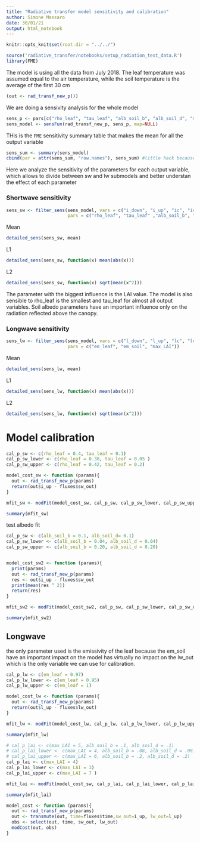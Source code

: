 ```yaml
---
title: "Radiative transfer model sensitivity and calibration"
author: Simone Massaro
date: 30/01/21
output: html_notebook
---
```

```r
knitr::opts_knit$set(root.dir = "../../")
```
```r
source('radiative_transfer/notebooks/setup_radiation_test_data.R')
library(FME)
```
The model is using all the data from July 2018. The leaf temperature was assumed equal to the air temperature, while the soil temperature is the average of the first 30 cm
```r
(out <- rad_transf_new_p())
```
We are doing a sensivity analysis for the whole model
```r
sens_p <- pars[c("rho_leaf", "tau_leaf", "alb_soil_b", "alb_soil_d", "max_LAI", "em_leaf", "em_soil")]
sens_model <- sensFun(rad_transf_new_p, sens_p, map=NULL)
```
THis is the `FME` sensitivity summary table that makes the mean for all the output variable
```r
sens_sum <- summary(sens_model)
cbind(par = attr(sens_sum, "row.names"), sens_sum) #little hack because pycharm doesn't show row names properly
```
Here we analyze the sensitivity of the parameters for each output variable, which allows to divide between sw and lw submodels and better understan the effect of each parameter

### Shortwave sensitivity
```r
sens_sw <- filter_sens(sens_model, vars = c("i_down", "i_up", "ic", "ic_sha", "ic_sun", "ig"),
                       pars = c("rho_leaf", "tau_leaf" ,"alb_soil_b", "alb_soil_d", "max_LAI"))
```
Mean
```r
detailed_sens(sens_sw, mean)
```
L1
```r
detailed_sens(sens_sw, function(x) mean(abs(x)))
```
L2
```r
detailed_sens(sens_sw, function(x) sqrt(mean(x^2)))
```

The parameter with the biggest influence is the LAI value. The model is also sensible to rho_leaf is the smallest and tau_leaf for almost all output variables.
Soil albedo parameters have an important influence only on the radiation reflected above the canopy.


### Longwave sensitivity
```r
sens_lw <- filter_sens(sens_model, vars = c("l_down", "l_up", "lc", "lc_sha", "lc_sun", "lg"),
                       pars = c("em_leaf", "em_soil", "max_LAI"))
```
Mean
```r
detailed_sens(sens_lw, mean)
```
L1
```r
detailed_sens(sens_lw, function(x) mean(abs(x)))
```
L2
```r
detailed_sens(sens_lw, function(x) sqrt(mean(x^2)))
```

# Model calibration

```r
cal_p_sw <- c(rho_leaf = 0.4, tau_leaf = 0.1)
cal_p_sw_lower <- c(rho_leaf = 0.38, tau_leaf = 0.05 )
cal_p_sw_upper <- c(rho_leaf = 0.42, tau_leaf = 0.2)
```
```r
model_cost_sw <- function (params){
  out <- rad_transf_new_p(params)
  return(out$i_up - fluxes$sw_out)
}
```
```r
mfit_sw <- modFit(model_cost_sw, cal_p_sw, cal_p_sw_lower, cal_p_sw_upper)
```
```r
summary(mfit_sw)
```
test albedo fit
```r
cal_p_sw <- c(alb_soil_b = 0.1, alb_soil_d= 0.1)
cal_p_sw_lower <- c(alb_soil_b = 0.04, alb_soil_d = 0.04)
cal_p_sw_upper <- c(alb_soil_b = 0.20, alb_soil_d = 0.20)


model_cost_sw2 <- function (params){
  print(params)
  out <- rad_transf_new_p(params)
  res <- out$i_up - fluxes$sw_out
  print(mean(res ^ 2))
  return(res)
}
```
```r
mfit_sw2 <- modFit(model_cost_sw2, cal_p_sw, cal_p_sw_lower, cal_p_sw_upper)
```
```r
summary(mfit_sw2)
```
## Longwave
the only parameter used is the emissivity of the leaf because the em_soil have an important impact on the model has virtually no impact on the lw_out which is the only variable we can use for calibration.
```r
cal_p_lw <- c(em_leaf = 0.97)
cal_p_lw_lower <- c(em_leaf = 0.95)
cal_p_lw_upper <- c(em_leaf = 1)

model_cost_lw <- function (params){
  out <- rad_transf_new_p(params)
  return(out$l_up - fluxes$lw_out)
}
```
```r
mfit_lw <- modFit(model_cost_lw, cal_p_lw, cal_p_lw_lower, cal_p_lw_upper)
```
```r
summary(mfit_lw)
```
```r
# cal_p_lai <- c(max_LAI = 5, alb_soil_b = .1, alb_soil_d = .1)
# cal_p_lai_lower <- c(max_LAI = 4, alb_soil_b = .08, alb_soil_d = .08)
# cal_p_lai_upper <- c(max_LAI = 6, alb_soil_b = .2, alb_soil_d = .2)
cal_p_lai <- c(max_LAI = 4)
cal_p_lai_lower <- c(max_LAI = 3)
cal_p_lai_upper <- c(max_LAI = 7 )
```
```r
mfit_lai <- modFit(model_cost_sw, cal_p_lai, cal_p_lai_lower, cal_p_lai_upper)
```
```r
summary(mfit_lai)
```


```r
model_cost <- function (params){
  out <- rad_transf_new_p(params)
  out <- transmute(out, time=fluxes$time,sw_out=i_up, lw_out=l_up)
  obs <- select(out, time, sw_out, lw_out)
  modCost(out, obs)
}
```